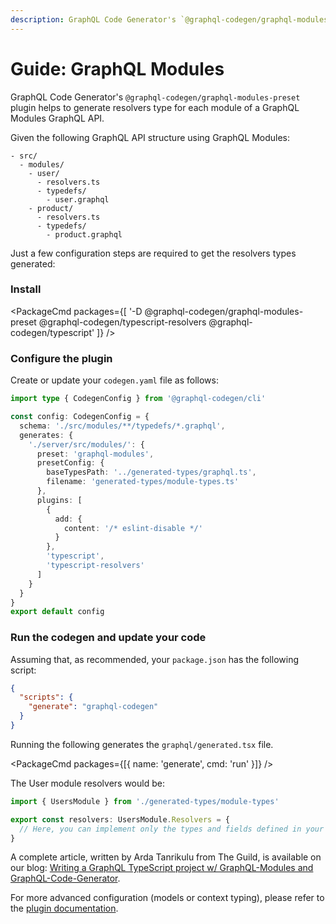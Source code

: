 ```yaml
---
description: GraphQL Code Generator's `@graphql-codegen/graphql-modules-preset` plugin helps to generate resolvers type for each module of a GraphQL Modules GraphQL API.
---
```



# Guide: GraphQL Modules

GraphQL Code Generator's `@graphql-codegen/graphql-modules-preset` plugin helps to
generate resolvers type for each module of a GraphQL Modules GraphQL API.

Given the following GraphQL API structure using GraphQL Modules:

```
- src/
  - modules/
    - user/
      - resolvers.ts
      - typedefs/
        - user.graphql
    - product/
      - resolvers.ts
      - typedefs/
        - product.graphql
```

Just a few configuration steps are required to get the resolvers types generated:

### Install

<PackageCmd
  packages={[
    '-D @graphql-codegen/graphql-modules-preset @graphql-codegen/typescript-resolvers @graphql-codegen/typescript'
  ]}
/>

### Configure the plugin

Create or update your `codegen.yaml` file as follows:

```ts filename="codegen.ts"
import type { CodegenConfig } from '@graphql-codegen/cli'

const config: CodegenConfig = {
  schema: './src/modules/**/typedefs/*.graphql',
  generates: {
    './server/src/modules/': {
      preset: 'graphql-modules',
      presetConfig: {
        baseTypesPath: '../generated-types/graphql.ts',
        filename: 'generated-types/module-types.ts'
      },
      plugins: [
        {
          add: {
            content: '/* eslint-disable */'
          }
        },
        'typescript',
        'typescript-resolvers'
      ]
    }
  }
}
export default config
```

### Run the codegen and update your code

Assuming that, as recommended, your `package.json` has the following script:

```json filename="package.json"
{
  "scripts": {
    "generate": "graphql-codegen"
  }
}
```

Running the following generates the `graphql/generated.tsx` file.

<PackageCmd packages={[{ name: 'generate', cmd: 'run' }]} />

The User module resolvers would be:

```ts filename="src/modules/user/resolvers.ts"
import { UsersModule } from './generated-types/module-types'

export const resolvers: UsersModule.Resolvers = {
  // Here, you can implement only the types and fields defined in your module!
}
```

A complete article, written by Arda Tanrikulu from The Guild, is available on our blog: [Writing a GraphQL TypeScript project w/ GraphQL-Modules and GraphQL-Code-Generator](https://the-guild.dev/blog/graphql-typescript-modules-codegen).

For more advanced configuration (models or context typing), please refer to the [plugin documentation](/plugins/graphql-modules-preset).
